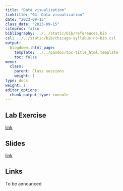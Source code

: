 ```yaml
---
title: "Data visualization"
linktitle: "04: Data visualization"
date: "2023-09-15"
class_date: "2023-09-15"
citeproc: false
bibliography: ../../static/bib/references.bib
csl: ../../static/bib/chicago-syllabus-no-bib.csl
output:
  blogdown::html_page:
    template: ../../pandoc/toc-title_html.template
    toc: false
menu:
  class:
    parent: Class sessions
    weight: 1
type: docs
weight: 1
editor_options: 
  chunk_output_type: console
---
```


## Lab Exercise

[link](/PM566/assignment/04-lab)

## Slides

[link](/PM566/slides/04-visualization/week4.html)

## Links

To be announced
